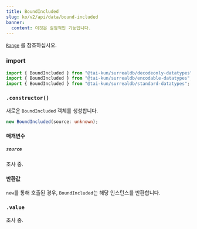 ```yaml
---
title: BoundIncluded
slug: ko/v2/api/data/bound-included
banner:
  content: 이것은 실험적인 기능입니다.
---
```



[`Range`](/v2/api/data/range) 를 참조하십시오.

### import

```ts
import { BoundIncluded } from "@tai-kun/surrealdb/decodeonly-datatypes";
import { BoundIncluded } from "@tai-kun/surrealdb/encodable-datatypes";
import { BoundIncluded } from "@tai-kun/surrealdb/standard-datatypes";
```

### `.constructor()`

새로운 `BoundIncluded` 객체를 생성합니다.

```ts
new BoundIncluded(source: unknown);
```

#### 매개변수

##### `source`

조사 중.

#### 반환값

`new`를 통해 호출된 경우, `BoundIncluded`는 해당 인스턴스를 반환합니다.

### `.value` <Badge variant="instance" /><Badge variant="property" /><Badge variant="decodeonly" />

조사 중.
